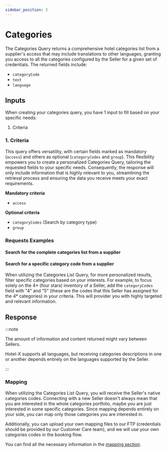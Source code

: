 ```yaml
---
sidebar_position: 3
---
```




# Categories

The Categories Query returns a comprehensive hotel categories list from a supplier's access that may include translations to other languages, granting you access to all the categories configured by the Seller for a given set of credentials. The returned fields include:

* `categoryCode`
* `text`
* `language`


## Inputs

When creating your categories query, you have 1 input to fill based on your specific needs:

1. Criteria

### 1. Criteria    

This query offers versatility, with certain fields marked as mandatory (`access`) and others as optional (`categoryCodes` and `group`). This flexibility empowers you to create a personalized Categories Query, tailoring the requested fields to your specific needs. Consequently, the response will only include information that is highly relevant to you, streamlining the retrieval process and ensuring the data you receive meets your exact requirements.

**Mandatory criteria**
* `access`

**Optional criteria**
* `categoryCodes` (Search by category type)
* `group`

### Requests Examples

#### Search for the complete categories list from a supplier

<GraphqlSample query={categoriesQuery} variables={categoriesVariables} />


#### Search for a specific category code from a supplier

When utilizing the Categories List Query, for more personalized results, filter specific categories based on your interests. For example, to focus solely on the 4\* (four stars) inventory of a Seller, add the `categoryCodes` field with "4" and "5" (these are the codes that this Seller has assigned for the 4\* categories) in your criteria. This will provider you with highly targeted and relevant information.

<GraphqlSample query={categoriesQuery} variables={categoriesByCategoryCodeVariables} />



## Response

:::note

The amount of information and content returned might vary between Sellers.

Hotel-X supports all languages, but receiving categories descriptions in one or another depends entirely on the languages supported by the Seller.

:::

### Mapping

When utilizing the Categories List Query, you will receive the Seller's native categories codes. Connecting with a new Seller doesn't always mean that you are interested in the whole categories portfolio, maybe you are just interested in some specific categories. Since mapping depends entirely on your side, you can map only those categories you are interested in.

Additionally, you can upload your own mapping files to our FTP (credentials should be provided by our Customer Care team), and we will use your own categories codes in the booking flow.

You can find all the necessary information in the [mapping section](../plugins/mapping.mdx).